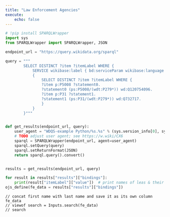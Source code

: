 ```yaml
---
title: "Law Enforcement Agencies"
execute: 
    echo: false
---
```


```python
# !pip install SPARQLWrapper
import sys
from SPARQLWrapper import SPARQLWrapper, JSON

endpoint_url = "https://query.wikidata.org/sparql"

query = """
        SELECT DISTINCT ?item ?itemLabel WHERE {
            SERVICE wikibase:label { bd:serviceParam wikibase:language "en". }
            {
                SELECT DISTINCT ?item ?itemLabel WHERE {
                ?item p:P5008 ?statement0.
                ?statement0 (ps:P5008/(wdt:P279*)) wd:Q120754096.
                ?item p:P31 ?statement1.
                ?statement1 (ps:P31/(wdt:P279*)) wd:Q732717.
                } 
            }
        }"""


def get_results(endpoint_url, query):
    user_agent = "WDQS-example Python/%s.%s" % (sys.version_info[0], sys.version_info[1])
    # TODO adjust user agent; see https://w.wiki/CX6
    sparql = SPARQLWrapper(endpoint_url, agent=user_agent)
    sparql.setQuery(query)
    sparql.setReturnFormat(JSON)
    return sparql.query().convert()


results = get_results(endpoint_url, query)

for result in results["results"]["bindings"]:
    print(result["itemLabel"]["value"])  # print names of leas & their coordinate locations
ojs_define(fe_data = results["results"]["bindings"])
``` 

```ojs
// concat first name with last name and save it as its own column
fe_data
// viewof search = Inputs.search(fe_data)
// search
```
